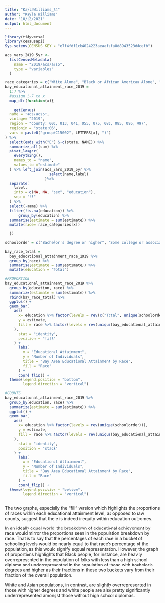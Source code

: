 ```yaml
---
title: "KaylaWilliams_A4"
author: "Kayla Williams"
date: "10/12/2021"
output: html_document
---
```


```r
library(tidyverse)
library(censusapi)
Sys.setenv(CENSUS_KEY = "e7f4fdf1cb4024223aeaafafa8d8943523ddcefb")
```
```r
acs_vars_2019_5yr <-
  listCensusMetadata(
    name = "2019/acs/acs5",
    type = "variables"
  )
```

```r
race_categories = c("White Alone", "Black or African American Alone", "American Indian and Alaska Native Alone", "Asian Alone", "Native Hawaiian and Other Pacific Islander Alone", "Some Other Race Alone", "Some Other Race Alone")
bay_educational_attainment_race_2019 = 
  1:7 %>%
  #assign 1-7 to x
  map_dfr(function(x){
    
    getCensus(
  name = "acs/acs5", 
  vintage= "2019", 
  region = "county: 001, 013, 041, 055, 075, 081, 085, 095, 097",
  regionin = "state:06", 
  vars = paste0("group(C15002", LETTERS[x], ")")
) %>% 
  select(ends_with("E") &-c(state, NAME)) %>% 
  summarize_all(sum) %>% 
  pivot_longer(
    everything(),
    names_to = "name", 
    values_to ="estimate"
  ) %>% left_join(acs_vars_2019_5yr %>%
                    select(name,label)
                  )%>%
  separate(
    label,
    into = c(NA, NA, "sex", "education"),
    sep = "!!"
  ) %>%
  select(-name) %>%
  filter(!is.na(education)) %>%
      group_by(education) %>%
  summarise(estimate = sum(estimate)) %>%
  mutate(race= race_categories[x])
    
  })
```
```r
schoolorder = c("Bachelor's degree or higher", "Some college or associate's degree", "High school graduate (includes equivalency)", "Less than high school diploma")

bay_race_total = 
  bay_educational_attainment_race_2019 %>% 
  group_by(race) %>%
  summarise(estimate = sum(estimate)) %>%
  mutate(education = "Total")
```
```r
#PROPORTION 
bay_educational_attainment_race_2019 %>%
  group_by(education, race) %>% 
  summarize(estimate = sum(estimate)) %>%
  rbind(bay_race_total) %>%
  ggplot() +
  geom_bar(
    aes(
      x= education %>% factor(levels = rev(c("Total", unique(schoolorder)))),
      y = estimate, 
      fill = race %>% factor(levels = rev(unique(bay_educational_attainment_race_2019$race)))
    ),  
      stat = "identity",
      position = "fill"
    ) + 
      labs(
        x = "Educational Attainment",
        y = "Number of Individuals",
        title = "Bay Area Educational Attainment by Race",
        fill = "Race"
      ) + 
      coord_flip() + 
  theme(legend.position = "bottom", 
        legend.direction = "vertical")
```
```r
#COUNTS
bay_educational_attainment_race_2019 %>%
  group_by(education, race) %>% 
  summarize(estimate = sum(estimate)) %>%
  ggplot() +
  geom_bar(
    aes(
      x= education %>% factor(levels = rev(unique(schoolorder))),
      y = estimate, 
      fill = race %>% factor(levels = rev(unique(bay_educational_attainment_race_2019$race)))
    ),  
      stat = "identity",
      position = "stack"
    ) + 
      labs(
        x = "Educational Attainment",
        y = "Number of Individuals",
        title = "Bay Area Educational Attainment by Race",
        fill = "Race"
      ) + 
      coord_flip() + 
  theme(legend.position = "bottom",
        legend.direction = "vertical")
  
```
 
 The two graphs, especially the "fill" version which highlights the
 proportions of races within each educational attainment level, as opposed to 
 raw counts, suggest that there is indeed inequity within education outcomes.
 
 In an ideally equal world, the breakdown of educational achievement by race 
 would mirror the proportions seen in the population breakdown by race. That is 
 to say that the percentages of each race in a bucket of schooling levels would 
 be nearly equal to that race's percentage of the population, as this would
 signify eqqual representation. However, the graph of proportions highlights that 
 Black people, for instance, are heavily overrepresented in the population of
 folks with less than a high school diploma and underrepresented in the 
 population of those with bachelor's degrees and higher as their fractions in
 these two buckets vary from their fraction of the overall population.
 
 White and Asian populations, in contrast, are slightly overrepresented in 
 those with higher degrees and white people are also pretty significantly 
 underrepresented amongst those without high school diplomas. 



